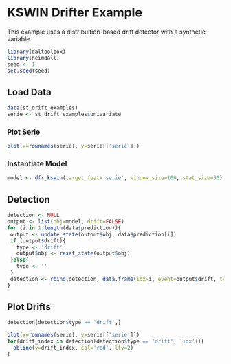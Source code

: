 # KSWIN Drifter Example

This example uses a distribuition-based drift detector with a synthetic variable.

```r
library(daltoolbox)
library(heimdall)
seed <- 1
set.seed(seed)
```

## Load Data

```r
data(st_drift_examples)
serie <- st_drift_examples$univariate
```

### Plot Serie

```r
plot(x=rownames(serie), y=serie[['serie']])
```

### Instantiate Model

```r
model <- dfr_kswin(target_feat='serie', window_size=100, stat_size=50)
```

## Detection

```r
detection <- NULL
output <- list(obj=model, drift=FALSE)
for (i in 1:length(data$prediction)){
 output <- update_state(output$obj, data$prediction[i])
 if (output$drift){
   type <- 'drift'
   output$obj <- reset_state(output$obj)
 }else{
   type <- ''
 }
 detection <- rbind(detection, data.frame(idx=i, event=output$drift, type=type))
}
```

## Plot Drifts

```r
detection[detection$type == 'drift',]
```

```r
plot(x=rownames(serie), y=serie[['serie']])
for(drift_index in detection[detection$type == 'drift', 'idx']){
  abline(v=drift_index, col='red', lty=2)
}
```
